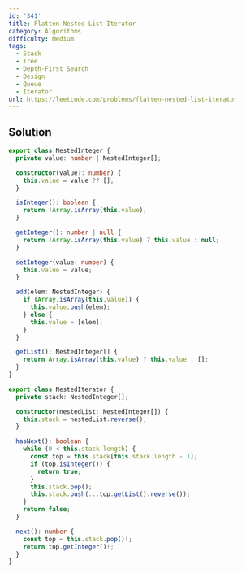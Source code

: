 ```yaml
---
id: '341'
title: Flatten Nested List Iterator
category: Algorithms
difficulty: Medium
tags:
  - Stack
  - Tree
  - Depth-First Search
  - Design
  - Queue
  - Iterator
url: https://leetcode.com/problems/flatten-nested-list-iterator
---
```


## Solution

```typescript showLineNumbers
export class NestedInteger {
  private value: number | NestedInteger[];

  constructor(value?: number) {
    this.value = value ?? [];
  }

  isInteger(): boolean {
    return !Array.isArray(this.value);
  }

  getInteger(): number | null {
    return !Array.isArray(this.value) ? this.value : null;
  }

  setInteger(value: number) {
    this.value = value;
  }

  add(elem: NestedInteger) {
    if (Array.isArray(this.value)) {
      this.value.push(elem);
    } else {
      this.value = [elem];
    }
  }

  getList(): NestedInteger[] {
    return Array.isArray(this.value) ? this.value : [];
  }
}

export class NestedIterator {
  private stack: NestedInteger[];

  constructor(nestedList: NestedInteger[]) {
    this.stack = nestedList.reverse();
  }

  hasNext(): boolean {
    while (0 < this.stack.length) {
      const top = this.stack[this.stack.length - 1];
      if (top.isInteger()) {
        return true;
      }
      this.stack.pop();
      this.stack.push(...top.getList().reverse());
    }
    return false;
  }

  next(): number {
    const top = this.stack.pop()!;
    return top.getInteger()!;
  }
}
```
